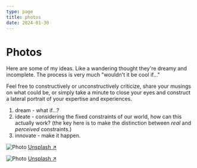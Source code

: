 ```yaml
---
type: page
title: photos
date: 2024-01-30
---
```


# Photos

Here are some of my ideas. Like a wandering thought they're dreamy and incomplete. The process is very much "wouldn't it be cool if..." 

Feel free to constructively or unconstructively criticize, share your musings on what could be, or simply take a minute to close your eyes and construct a lateral portrait of your expertise and experiences.

1. dream - what if...?
2. ideate - considering the fixed constraints of our world, how can this actually work? (the key here is to make the distinction between _real_ and _perceived_ constraints.)
3. innovate - make it happen.


<Image
  src="/images/photo2.jpg"
  alt="Photo"
  width={1125}
  height={750}
  priority
  className="next-image"
/>
[Unsplash ↗ ](https://unsplash.com/photos/WeYamle9fDM)

<Image
  src="/images/photo.jpg"
  alt="Photo"
  width={1125}
  height={750}
  priority
  className="next-image"
/>
[Unsplash ↗ ](https://unsplash.com/photos/ndN00KmbJ1c)
